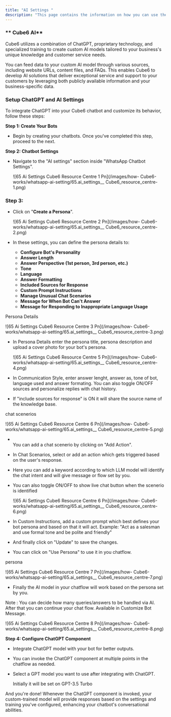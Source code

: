 ```yaml
---
title: "AI Settings "
description: "This page contains the information on how you can use the  Cube6 AI to enhance your chatbot capabilities."
---
```


### ** Cube6 AI**

 Cube6 utilizes a combination of ChatGPT, proprietary technology, and specialized training to create custom AI models tailored to your business's unique knowledge and customer service needs.

You can feed data to your custom AI model through various sources, including website URLs, content files, and FAQs. This enables  Cube6 to develop AI solutions that deliver exceptional service and support to your customers by leveraging both publicly available information and your business-specific data.

### **Setup ChatGPT and AI Settings**

To integrate ChatGPT into your  Cube6 chatbot and customize its behavior, follow these steps:

**Step 1: Create Your Bots**

- Begin by creating your chatbots. Once you've completed this step, proceed to the next.

**Step 2: Chatbot Settings**

- Navigate to the "AI settings" section inside "WhatsApp Chatbot Settings".

  ![65 Ai Settings  Cube6 Resource Centre 1 Pn](/images/how- Cube6-works/whatsapp-ai-setting/65.ai_settings__ Cube6_resource_centre-1.png)

### Step 3:

- Click on "**Create a Persona**".

  ![65 Ai Settings  Cube6 Resource Centre 2 Pn](/images/how- Cube6-works/whatsapp-ai-setting/65.ai_settings__ Cube6_resource_centre-2.png)
- In these settings, you can define the persona details to:
  - **Configure Bot's Personality**
  - **Answer Length**
  - **Answer Perspective (1st person, 3rd person, etc.)**
  - **Tone**
  - **Language**
  - **Answer Formatting**
  - **Included Sources for Response**
  - **Custom Prompt Instructions**
  - **Manage Unusual Chat Scenarios**
  - **Message for When Bot Can't Answer**
  - **Message for Responding to Inappropriate Language Usage**

Persona Details

![65 Ai Settings  Cube6 Resource Centre 3 Pn](/images/how- Cube6-works/whatsapp-ai-setting/65.ai_settings__ Cube6_resource_centre-3.png)

- In Persona Details enter the persona title, persona description and upload a cover photo for your bot's persona.

  ![65 Ai Settings  Cube6 Resource Centre 5 Pn](/images/how- Cube6-works/whatsapp-ai-setting/65.ai_settings__ Cube6_resource_centre-4.png)
- In Communication Style, enter answer lenght, answer as, tone of bot, language used and answer formating. You can also toggle ON/OFF sources and personalize replies with chat history.
- If "include sources for response" is ON it will share the source name of the knowledge base.

chat scenerios

![65 Ai Settings  Cube6 Resource Centre 6 Pn](/images/how- Cube6-works/whatsapp-ai-setting/65.ai_settings__ Cube6_resource_centre-5.png)

- \
  You can add a chat scenerio by clicking on "Add Action".
- In Chat Scenarios, select or add an action which gets triggered based on the user's response.
- Here you can add a keyword according to which LLM model will identify the chat intent and will give message or flow set by you.
- You can also toggle ON/OFF to show live chat button when the scenerio is identified

  ![65 Ai Settings  Cube6 Resource Centre 6 Pn](/images/how- Cube6-works/whatsapp-ai-setting/65.ai_settings__ Cube6_resource_centre-6.png)
- In Custom Instructions, add a custom prompt which best defines your bot persona and based on that it will act. Example: "Act as a salesman and use formal tone and be polite and friendly"
- And finally click on "Update" to save the changes.
- You can click on "Use Persona" to use it in you chatflow.

persona

![65 Ai Settings  Cube6 Resource Centre 7 Pn](/images/how- Cube6-works/whatsapp-ai-setting/65.ai_settings__ Cube6_resource_centre-7.png)

- Finally the AI model in your chatflow will work based on the persona set by you.

Note : You can decide how many queries/answers to be handled via AI. After that you can continue your chat flow. Available in Customize Bot Message.

![65 Ai Settings  Cube6 Resource Centre 8 Pn](/images/how- Cube6-works/whatsapp-ai-setting/65.ai_settings__ Cube6_resource_centre-8.png)

**Step 4: Configure ChatGPT Component**

- Integrate ChatGPT model with your bot for better outputs.
- You can invoke the ChatGPT component at multiple points in the chatflow as needed.
- Select a GPT model you want to use after integrating with ChatGPT.

  <Info>
    Initially it will be set on GPT-3.5 Turbo
  </Info>

And you're done\! Whenever the ChatGPT component is invoked, your custom-trained model will provide responses based on the settings and training you've configured, enhancing your chatbot's conversational abilities.